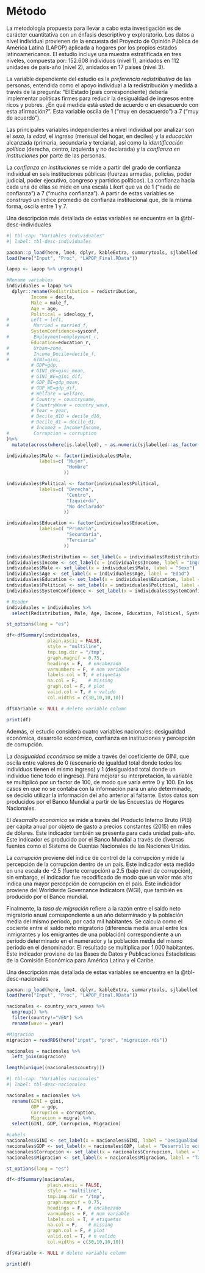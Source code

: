 
# Método

La metodología propuesta para llevar a cabo esta investigación es de carácter cuantitativa con un énfasis descriptivo y exploratorio. Los datos a nivel individual provienen de la encuesta del Proyecto de Opinión Pública de América Latina (LAPOP) aplicada a hogares por los propios estados latinoamericanos. El estudio incluye una muestra estratificada en tres niveles, compuesta por: 152.608 individuos (nivel 1), anidados en 112 unidades de país-año (nivel 2), anidados en 17 países (nivel 3).

La variable dependiente del estudio es la *preferencia redistributiva* de las personas, entendida como el apoyo individual a la redistribución y medida a través de la pregunta: “El Estado [país correspondiente] debería implementar políticas firmes para reducir la desigualdad de ingresos entre ricos y pobres. ¿En qué medida está usted de acuerdo o en desacuerdo con esta afirmación?”. Esta variable oscila de 1 (“muy en desacuerdo”) a 7 (“muy de acuerdo”).

Las principales variables independientes a nivel individual por analizar son el *sexo*, la *edad*, el *ingreso* (mensual del hogar, en deciles) y la *educación* alcanzada (primaria, secundaria y terciaria), así como la *identificación política* (derecha, centro, izquierda y no declarada) y la *confianza en instituciones* por parte de las personas.

La *confianza en instituciones* se mide a partir del grado de confianza individual en seis instituciones públicas (fuerzas armadas, policías, poder judicial, poder ejecutivo, congreso y partidos políticos). La confianza hacia cada una de ellas se mide en una escala Likert que va de 1 (“nada de confianza”) a 7 (“mucha confianza”). A partir de estas variables se construyó un índice promedio de confianza institucional que, de la misma forma, oscila entre 1 y 7.

Una descripción más detallada de estas variables se encuentra en la @tbl-desc-individuales


```r
#| tbl-cap: "Variables individuales"
#| label: tbl-desc-individuales

pacman::p_load(here, lme4, dplyr, kableExtra, summarytools, sjlabelled, haven)
load(here("Input", "Proc", "LAPOP_Final.RData"))

lapop <- lapop %>% ungroup()

#Rename variables
individuales = lapop %>% 
  dplyr::rename(Redistribution = redistribution,
         Income = decile,
         Male = male_f,
         Age = age, 
         Political = ideology_f, 
#        Left = left, 
#         Married = married_f, 
         SystemConfidence=sysconf, 
#         Employment=employment_r, 
         Education=education_r, 
#         Urban=zone, 
#         Income_Decile=decile_f, 
#         GINI=gini,
         # GDP=gdp,
         # GINI_BE=gini_mean, 
         # GINI_WE=gini_dif, 
         # GDP_BE=gdp_mean, 
         # GDP_WE=gdp_dif,
         # Welfare = welfare,
         # Country = countryname,
         # CountryWave = country_wave,
         # Year = year,
         # Decile_d10 = decile_d10,
         # Decile_d1 = decile_d1,
         # Income2 = Income*Income,
#         Corrupcion = corruption
)%>%
  mutate(across(where(is.labelled), ~ as.numeric(sjlabelled::as_factor(.))))

individuales$Male <- factor(individuales$Male,
            labels=c( "Mujer",
                      "Hombre"
                     ))

individuales$Political <- factor(individuales$Political,
            labels=c( "Derecha",
                      "Centro",
                      "Izquierda",
                      "No declarado"
                     ))

individuales$Education <- factor(individuales$Education,
            labels=c( "Primaria",
                      "Secundaria",
                      "Terciaria"
                     ))

individuales$Redistribution <- set_label(x = individuales$Redistribution, label = "Preferencia redistributiva")
individuales$Income <- set_label(x = individuales$Income, label = "Ingreso")
individuales$Male <- set_label(x = individuales$Male, label = "Sexo")
individuales$Age <- set_label(x = individuales$Age, label = "Edad")
individuales$Education <- set_label(x = individuales$Education, label = "Educación")
individuales$Political <- set_label(x = individuales$Political, label = "Identificación política")
individuales$SystemConfidence <- set_label(x = individuales$SystemConfidence, label = "Confianza en instituciones")

# Reoder
individuales = individuales %>% 
  select(Redistribution, Male, Age, Income, Education, Political, SystemConfidence)

st_options(lang = "es")

df<-dfSummary(individuales,
               plain.ascii = FALSE,
               style = "multiline",
               tmp.img.dir = "/tmp",
               graph.magnif = 0.75,
               headings = F,  # encabezado
               varnumbers = F, # num variable
               labels.col = T, # etiquetas
               na.col = F,    # missing
               graph.col = F, # plot
               valid.col = T, # n valido
               col.widths = c(30,10,10,10))

df$Variable <- NULL # delete variable column

print(df)
```


Además, el estudio considera cuatro variables nacionales: desigualdad económica, desarrollo económico, confianza en instituciones y percepción de corrupción. 

La *desigualdad económica* se mide a través del coeficiente de GINI, que oscila entre valores de 0 (escenario de igualdad total donde todos los individuos tienen el mismo ingreso) y 1 (desigualdad total donde un individuo tiene todo el ingreso). Para mejorar su interpretación, la variable se multiplicó por un factor de 100, de modo que varía entre 0 y 100. En los casos en que no se contaba con la información para un año determinado, se decidió utilizar la información del año anterior al faltante. Estos datos son producidos por el Banco Mundial a partir de las Encuestas de Hogares Nacionales.

El *desarrollo económico* se mide a través del Producto Interno Bruto (PIB) per cápita anual por objeto de gasto a precios constantes (2015) en miles de dólares. Este indicador también se presenta para cada unidad país-año. Este indicador es producido por el Banco Mundial a través de diversas fuentes como el Sistema de Cuentas Nacionales de las Naciones Unidas.

La *corrupción* proviene del índice de control de la corrupción y mide la percepción de la corrupción dentro de un país. Este indicador está medido en una escala de -2.5 (fuerte corrupción) a 2.5 (bajo nivel de corrupción), sin embargo, el indicador fue recodificado de modo que un valor más alto indica una mayor percepción de corrupción en el país. Este indicador proviene del Worldwide Governance Indicators (WGI), que también es producido por el Banco mundial.

Finalmente, la *tasa de migración* refiere a la razón entre el saldo neto migratorio anual correspondiente a un año determinado y la población media del mismo período, por cada mil habitantes. Se calcula como el cociente entre el saldo neto migratorio (diferencia media anual entre los inmigrantes y los emigrantes de una población) correspondiente a un período determinado en el numerador y la población media del mismo período en el denominador. El resultado se multiplica por 1.000 habitantes. Este indicador proviene de las Bases de Datos y Publicaciones Estadísticas de la Comisión Económica para América Latina y el Caribe.

Una descripción más detallada de estas variables se encuentra en la @tbl-desc-nacionales

```r
pacman::p_load(here, lme4, dplyr, kableExtra, summarytools, sjlabelled, haven)
load(here("Input", "Proc", "LAPOP_Final.RData"))

nacionales <- country_vars_waves %>% 
  ungroup() %>% 
  filter(country!="VEN") %>% 
  rename(wave = year)

#Migración
migracion = readRDS(here("input", "proc", "migracion.rds"))

nacionales = nacionales %>% 
  left_join(migracion)

length(unique((nacionales$country)))
```


```r
#| tbl-cap: "Variables nacionales"
#| label: tbl-desc-nacionales

nacionales = nacionales %>% 
  rename(GINI = gini,
         GDP = gdp,
         Corrupcion = corruption,
         Migracion = migra) %>% 
  select(GINI, GDP, Corrupcion, Migracion)

#Labels
nacionales$GINI <- set_label(x = nacionales$GINI, label = "Desigualdad económica")
nacionales$GDP <- set_label(x = nacionales$GDP, label = "Desarrollo económico")
nacionales$Corrupcion <- set_label(x = nacionales$Corrupcion, label = "Corrupción")
nacionales$Migracion <- set_label(x = nacionales$Migracion, label = "Tasa de migración")

st_options(lang = "es")

df<-dfSummary(nacionales,
               plain.ascii = FALSE,
               style = "multiline",
               tmp.img.dir = "/tmp",
               graph.magnif = 0.75,
               headings = F,  # encabezado
               varnumbers = F, # num variable
               labels.col = T, # etiquetas
               na.col = F,    # missing
               graph.col = F, # plot
               valid.col = T, # n valido
               col.widths = c(30,10,10,10))

df$Variable <- NULL # delete variable column

print(df)
```

